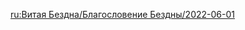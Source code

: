 {{Blessing of the Abyssal Moon
|name       = Closing
|phase      = Waxing
|image      = Spiral Abyss Blessing 42.png
|details    =
<li>After the active character uses an Elemental Skill, {{Color|bp|Normal Attack DMG is increased by 16%}} for 8s. Max 3 stacks. Stacks are counted independently.</li>
|time_start = 2022-06-01 04:00:00
|time_end   = 2022-06-16 03:59:59
}}

[[ru:Витая Бездна/Благословение Бездны/2022-06-01]]